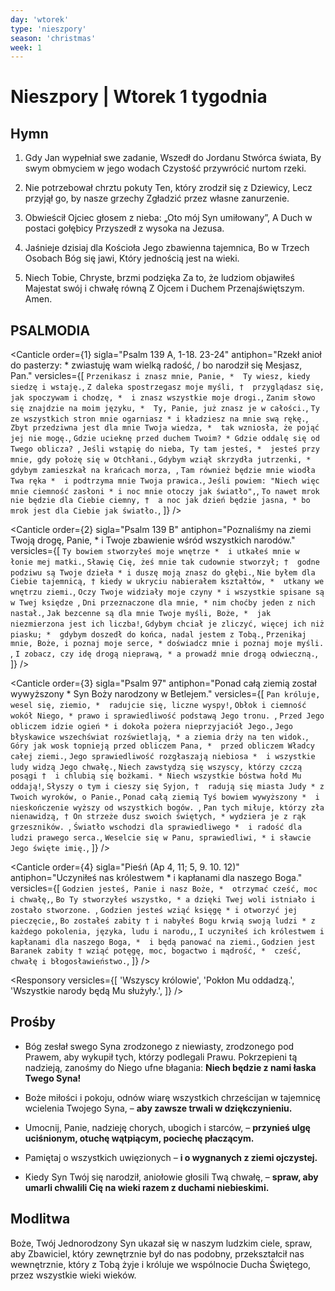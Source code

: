 ```yaml
---
day: 'wtorek'
type: 'nieszpory'
season: 'christmas'
week: 1
---
```


# Nieszpory | Wtorek 1 tygodnia

<OpeningVersicle />

## Hymn

1. Gdy Jan wypełniał swe zadanie,
   Wszedł do Jordanu Stwórca świata,
   By swym obmyciem w jego wodach
   Czystość przywrócić nurtom rzeki.

2. Nie potrzebował chrztu pokuty
   Ten, który zrodził się z Dziewicy,
   Lecz przyjął go, by nasze grzechy
   Zgładzić przez własne zanurzenie.

3. Obwieścił Ojciec głosem z nieba:
   „Oto mój Syn umiłowany”,
   A Duch w postaci gołębicy
   Przyszedł z wysoka na Jezusa.

4. Jaśnieje dzisiaj dla Kościoła
   Jego zbawienna tajemnica,
   Bo w Trzech Osobach Bóg się jawi,
   Który jednością jest na wieki.

5. Niech Tobie, Chryste, brzmi podzięka
   Za to, że ludziom objawiłeś
   Majestat swój i chwałę równą
   Z Ojcem i Duchem Przenajświętszym. Amen.

## PSALMODIA

<Canticle
  order={1}
  sigla="Psalm 139 A, 1-18. 23-24"
  antiphon="Rzekł anioł do pasterzy: * zwiastuję wam wielką radość, / bo narodził się Mesjasz, Pan."
  versicles={[
    `Przenikasz i znasz mnie, Panie, * 
Ty wiesz, kiedy siedzę i wstaję.`,
    `Z daleka spostrzegasz moje myśli, † 
przyglądasz się, jak spoczywam i chodzę, * 
i znasz wszystkie moje drogi.`,
    `Zanim słowo się znajdzie na moim języku, * 
Ty, Panie, już znasz je w całości.`,
    `Ty ze wszystkich stron mnie ogarniasz *
i kładziesz na mnie swą rękę.`,
    `Zbyt przedziwna jest dla mnie Twoja wiedza, * 
tak wzniosła, że pojąć jej nie mogę.`,
    `Gdzie ucieknę przed duchem Twoim? *
Gdzie oddalę się od Twego oblicza? `,
    `Jeśli wstąpię do nieba, Ty tam jesteś, * 
jesteś przy mnie, gdy położę się w Otchłani.`,
    `Gdybym wziął skrzydła jutrzenki, *
gdybym zamieszkał na krańcach morza, `,
    `Tam również będzie mnie wiodła Twa ręka * 
i podtrzyma mnie Twoja prawica.`,
    `Jeśli powiem: "Niech więc mnie ciemność zasłoni *
i noc mnie otoczy jak światło",`,
    `To nawet mrok nie będzie dla Ciebie ciemny, † 
a noc jak dzień będzie jasna, *
bo mrok jest dla Ciebie jak światło.`,
  ]}
/>

<Canticle
  order={2}
  sigla="Psalm 139 B"
  antiphon="Poznaliśmy na ziemi Twoją drogę, Panie, * i Twoje zbawienie wśród wszystkich narodów."
  versicles={[
    `Ty bowiem stworzyłeś moje wnętrze * 
i utkałeś mnie w łonie mej matki.`,
    `Sławię Cię, żeś mnie tak cudownie stworzył; † 
godne podziwu są Twoje dzieła *
i duszę moją znasz do głębi.`,
    `Nie byłem dla Ciebie tajemnicą, †
kiedy w ukryciu nabierałem kształtów, * 
utkany we wnętrzu ziemi.`,
    `Oczy Twoje widziały moje czyny *
i wszystkie spisane są w Twej księdze `,
    `Dni przeznaczone dla mnie, *
nim choćby jeden z nich nastał.`,
    `Jak bezcenne są dla mnie Twoje myśli, Boże, * 
jak niezmierzona jest ich liczba!`,
    `Gdybym chciał je zliczyć, więcej ich niż piasku; * 
gdybym doszedł do końca, nadal jestem z Tobą.`,
    `Przenikaj mnie, Boże, i poznaj moje serce, *
doświadcz mnie i poznaj moje myśli. `,
    `I zobacz, czy idę drogą nieprawą, *
a prowadź mnie drogą odwieczną.`,
  ]}
/>

<Canticle
  order={3}
  sigla="Psalm 97"
  antiphon="Ponad całą ziemią został wywyższony * Syn Boży narodzony w Betlejem."
  versicles={[
    `Pan króluje, wesel się, ziemio, * 
radujcie się, liczne wyspy!`,
    `Obłok i ciemność wokół Niego, *
prawo i sprawiedliwość podstawą Jego tronu. `,
    `Przed Jego obliczem idzie ogień *
i dokoła pożera nieprzyjaciół Jego.`,
    `Jego błyskawice wszechświat rozświetlają, *
a ziemia drży na ten widok.`,
    `Góry jak wosk topnieją przed obliczem Pana, * 
przed obliczem Władcy całej ziemi.`,
    `Jego sprawiedliwość rozgłaszają niebiosa * 
i wszystkie ludy widzą Jego chwałę.`,
    `Niech zawstydzą się wszyscy, którzy czczą posągi † 
i chlubią się bożkami. *
Niech wszystkie bóstwa hołd Mu oddają!`,
    `Słyszy o tym i cieszy się Syjon, † 
radują się miasta Judy *
z Twoich wyroków, o Panie.`,
    `Ponad całą ziemią Tyś bowiem wywyższony * 
i nieskończenie wyższy od wszystkich bogów. `,
    `Pan tych miłuje, którzy zła nienawidzą, †
On strzeże dusz swoich świętych, *
wydziera je z rąk grzeszników. `,
    `Światło wschodzi dla sprawiedliwego * 
i radość dla ludzi prawego serca.`,
    `Weselcie się w Panu, sprawiedliwi, *
i sławcie Jego święte imię.`,
  ]}
/>

<Canticle
  order={4}
  sigla="Pieśń (Ap 4, 11; 5, 9. 10. 12)"
  antiphon="Uczyniłeś nas królestwem * i kapłanami dla naszego Boga."
  versicles={[
    `Godzien jesteś, Panie i nasz Boże, * 
otrzymać cześć, moc i chwałę,`,
    `Bo Ty stworzyłeś wszystko, *
a dzięki Twej woli istniało i zostało stworzone. `,
    `Godzien jesteś wziąć księgę *
i otworzyć jej pieczęcie,`,
    `Bo zostałeś zabity †
i nabyłeś Bogu krwią swoją ludzi *
z każdego pokolenia, języka, ludu i narodu,`,
    `I uczyniłeś ich królestwem i kapłanami dla naszego Boga, * 
i będą panować na ziemi.`,
    `Godzien jest Baranek zabity †
wziąć potęgę, moc, bogactwo i mądrość, * 
cześć, chwałę i błogosławieństwo.`,
  ]}
/>

<Passage
  sigla="1 P 1, 18-21"
  passage="Wiecie bowiem, że z waszego, odziedziczonego po przodkach, złego postępowania zostali wykupieni nie czymś przemijającym, srebrem lub złotem, ale drogocenną krwią Chrystusa, jako baranka niepokalanego i bez zmazy. On był wprawdzie przewidziany przed stworzeniem świata, dopiero jednak w ostatnich czasach się objawił ze względu na was. Wyście przez Niego uwierzyli w Boga, który wzbudził Go z martwych i udzielił Mu chwały, tak że wiara wasza i nadzieja są skierowane ku Bogu."
/>

<Responsory
  versicles={[
    'Wszyscy królowie',
    'Pokłon Mu oddadzą.',
    'Wszystkie narody będą Mu służyły.',
  ]}
/>

<Magnificat antiphon="Mnóstwo zastępów niebieskich, wielbiły Boga sławami: * Chwała na wysokości Bogu, / a na ziemi pokój ludziom, / których umiłował." />

## Prośby

- Bóg zesłał swego Syna zrodzonego z niewiasty, zrodzonego pod Prawem, aby wykupił tych, którzy podlegali Prawu. Pokrzepieni tą nadzieją, zanośmy do Niego ufne błagania: **Niech będzie z nami łaska Twego Syna!**

- Boże miłości i pokoju, odnów wiarę wszystkich chrześcijan w tajemnicę wcielenia Twojego Syna, – **aby zawsze trwali w dziękczynieniu.**

- Umocnij, Panie, nadzieję chorych, ubogich i starców, – **przynieś ulgę uciśnionym, otuchę wątpiącym, pociechę płaczącym.**

- Pamiętaj o wszystkich uwięzionych – **i o wygnanych z ziemi ojczystej.**

- Kiedy Syn Twój się narodził, aniołowie głosili Twą chwałę, – **spraw, aby umarli chwalili Cię na wieki razem z duchami niebieskimi.**

<CustomIntercessions />

<KyrieEleison />

<LordsPrayer />

## Modlitwa

Boże, Twój Jednorodzony Syn ukazał się w naszym ludzkim ciele, spraw, aby Zbawiciel, który zewnętrznie był do nas podobny, przekształcił nas wewnętrznie, który z Tobą żyje i króluje we wspólnocie Ducha Świętego, przez wszystkie wieki wieków.

<Amen />

<BlessingAndConcludingVersicle />

<SalveRegina />

